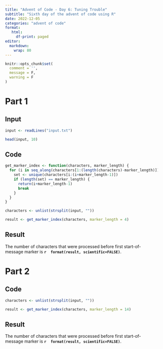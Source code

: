 ```yaml
---
title: "Advent of Code - Day 6: Tuning Trouble"
subtitle: "Sixth day of the advent of code using R"
date: 2022-12-05
categories: "advent of code"
format: 
   html:
     df-print: paged
editor: 
  markdown: 
    wrap: 80
---
```


```r
knitr::opts_chunk$set(
  comment = '',
  message = F, 
  warning = F
)
```


# Part 1


## Input


```r
input <- readLines("input.txt")

head(input, 10)
```



## Code


```r
get_marker_index <- function(characters, marker_length) {
  for (i in seq_along(characters[1:(length(characters)-marker_length)])) {
    set <- unique(characters[i:(i+marker_length-1)])
    if (length(set) == marker_length) {
      return(i+marker_length-1) 
      break
    }
  }
}
```

```r
characters <- unlist(strsplit(input, ""))

result <- get_marker_index(characters, marker_length = 4)
```



## Result

The number of characters that were processed before first start-of-message marker is **`r  format(result, scientific=FALSE)`**.


# Part 2

## Code

```r
characters <- unlist(strsplit(input, ""))

result <- get_marker_index(characters, marker_length = 14)
```

## Result

The number of characters that were processed before first start-of-message marker is **`r  format(result, scientific=FALSE)`**.
